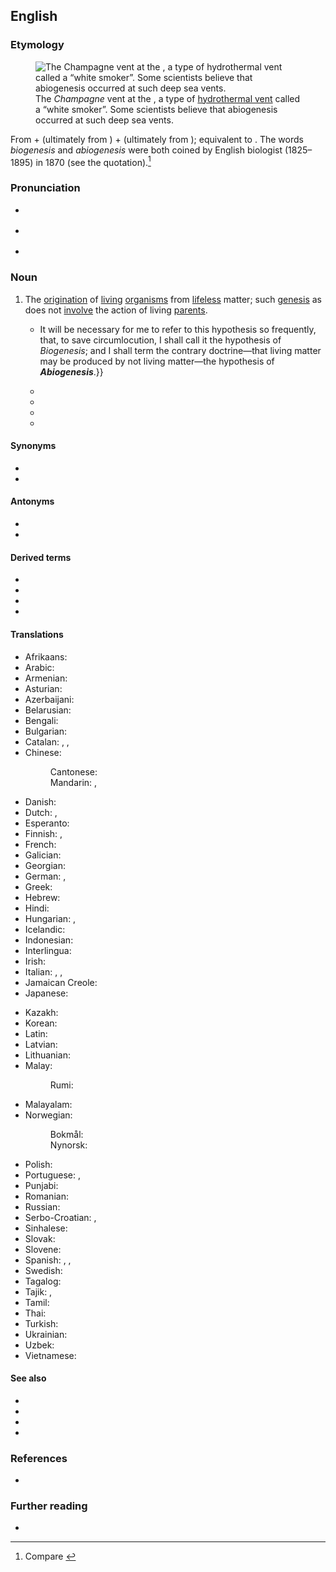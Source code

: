 {{also|Abiogenesis|abiogénesis}}
==English==
{{was wotd|2018|June|29}}

===Etymology===
[[File:Champagne vent white smokers.jpg|thumb|The ''Champagne'' vent at the {{w|Marianas Trench Marine National Monument}}, a type of [[hydrothermal vent]] called a “white smoker”. Some scientists believe that abiogenesis occurred at such deep sea vents.]]

From {{der|en|grc|ἀ-|t=not-|pos=the [[alpha privative]]}} + {{m|grc|βῐ́ος|t=life}} (ultimately from {{der|en|ine-pro|*gʷeyh₃-|t=to live}}) + {{m|grc|γένεσις|t=origin, source; manner of birth; creation}} (ultimately from {{der|en|ine-pro|*ǵénh₁tis|t=birth; production}}); equivalent to {{af|en|a-|biogenesis}}. The words ''biogenesis'' and ''abiogenesis'' were both coined by English biologist {{w|Thomas Henry Huxley}} (1825–1895) in 1870 (see the quotation).<ref>Compare {{R:Online Etymology Dictionary}}</ref>

===Pronunciation===
* {{a|RP}} {{IPA|en|/ˌeɪbaɪəʊˈdʒɛnəsɪs/|/-ˌbaɪə-/|/-ˌbiːə-/|/-ˌbiːoʊ-/|/-nɪ-/}}
* {{a|GA}} {{IPA|en|/ˌeɪˌbaioʊˈdʒɛnəsɪs/}}
* {{hyphenation|en|abi|o|ge|ne|sis}}
{{rfap|en}}

===Noun===
{{en-noun|~|abiogeneses}}

# {{lb|en|evolutionary theory}} The [[origination]] of [[living]] [[organism]]s from [[lifeless]] matter; such [[genesis]] as does not [[involve]] the action of living [[parent#Noun|parents]]. {{defdate|from 1870}}
#* {{quote-journal|en|author=[Thomas Henry Huxley]|authorlink=Thomas Huxley|title=The President’s Address|magazine=[[w:The Athenaeum (British magazine)|The Athenæum: Journal of English and Foreign Literature, Science, the Fine Arts, Music and the Drama]]|location=London|publisher=Printed by Edward J. Francis, Took's Court, {{w|Chancery Lane}}, published at the office, 20, Wellington Street, [[w:Strand, London|Strand]], W.C., by John Francis. [...]|date=17 September 1870|issue=2238|page=374|pageurl=https://books.google.com/books?id=Dk9DAQAAMAAJ&pg=PA374|columns=2–3|oclc=956082422|passage=And thus the hypothesis that living matter always arises by the agency of pre-existing living matter, took definite shape; {{...}} It will be necessary for me to refer to this hypothesis so frequently, that, to save circumlocution, I shall call it the hypothesis of ''Biogenesis''; and I shall term the contrary doctrine—that living matter may be produced by not living matter—the hypothesis of '''''Abiogenesis'''''.}}
#* {{quote-journal|en|title=Societies and Academies: Philadelphia|journal=[[w:Nature (journal)|Nature: A Weekly Illustrated Journal of Science]]|location=London; New York, N.Y.|publisher=[[w:Macmillan Publishers|Macmillan and Co.]]|date=3 October 1872|volume=VI|page=472|pageurl=https://books.google.com/books?id=bJ5FAAAAYAAJ&pg=PA467|column=2|oclc=64051812|passage=The assertion of [[w:Louis Pasteur|[Louis] Pasteur]] is justified, that the ''onus probandi'' [burden of proof] lies with abiogenesists, since there is no experience of any living form more than {{frac|1|1000}} of an inch in diameter springing to life out of inorganic matter; it is therefore vastly improbable (needing most cogent evidence to prove), that any form less than {{frac|1|1000}} of an inch in size can be made to spring into life from inorganic matter. While '''abiogenesis''' is unproved, we hold to the conclusion that vital force is not the mere outcome or resultant of any or all of the other cosmic forces.}}
#* {{quote-journal|en|author=Cyril C. Means, Jr.|journal=[[w:Congressional Record|Congressional Record: Proceedings and Debates [...]]]|location=Washington, D.C.|publisher=[[w:United States Government Publishing Office|U.S. Government Printing Office]]|year=1971|volume=117, part 23|page=30820|column=3|oclc=608021596|passage=Life ''began''. There was one '''abiogenesis''' when something happened to turn inanimate matter into animate cells. And it happened only once. There are no '''abiogeneses''' today. Human life is continuous. Human persons are discontinuous and individual.}}
#* {{quote-book|en|author=Eric Voegelin|authorlink=Eric Voegelin|author2=Ruth Hein, transl.|chapter=Race as Biological Unit|editor={{w|Klaus Vondung}}|title=Race and State: Translated from the German|series=The Collected Works of Eric Voegelin|seriesvolume=2|location=Baton Rouge, La.; London|publisher={{w|Louisiana State University Press}}|year=1997|section=part I (The Systematic Content of Race Theory)|page=45|pageurl=https://books.google.com/books?id=y5nhoISw64YC&pg=PA45|isbn=978-0-8071-1842-9|passage=According to [[w:Carl Nägeli|[Carl] Nägeli]], the highest forms have evolved from the oldest cells produced through '''abiogenesis''', and the lower forms are, depending on their position in the hierarchy, the descendants of respectively more recent '''abiogenesis'''.}}
#* {{quote-book|en|author=G. Bradley Schaefer|author2=James N. Thompson, Jr.|chapter=Genetics: Unity and Diversity|title=Medical Genetics: An Integrated Approach|location=New York, N.Y.|publisher={{w|McGraw-Hill Education}}|year=2014|page=3|pageurl=https://books.google.com/books?id=6ZXbAgAAQBAJ&pg=PA3|isbn=978-0-07-166438-7|passage=Although '''abiogenesis''', the spontaneous creation of a living system under appropriate conditions, must have occurred at the end of the prebiotic world, spontaneous generation of life no longer occurs.}}

====Synonyms====
* {{l|en|abiogeny}}
* {{l|en|biopoiesis}}

====Antonyms====
* {{l|en|biogenesis}}
* {{l|en|transformism}}

====Derived terms====
* {{l|en|abiogenesist}}
* {{l|en|abiogenetic}}
* {{l|en|abiogenetically}}
* {{l|en|abiogeny}}

====Translations====
{{trans-top|origination of living organisms from lifeless matter}}
* Afrikaans: {{t|af|abiogenese}}
* Arabic: {{t|ar|تولد تلقائي}}
* Armenian: {{t|hy|կյանքի ծագում}}
* Asturian: {{t|ast|abioxénesis}}
* Azerbaijani: {{t+|az|abiogenez}}
* Belarusian: {{t|be|узнікненне жыцця}}
* Bengali: {{t|bn|জীবনের উৎপত্তি}}
* Bulgarian: {{t|bg|самозараждане}}
* Catalan: {{t|ca|abiogènesi|f}}, {{t|ca|autogènesi|f}}, {{t|ca|generació espontània|f}}
* Chinese:
*: Cantonese: {{t|yue|無生源論}}
*: Mandarin: {{t|cmn|無生源說}}, {{t|cmn|无生源说|tr=wúshēngyuánshuō}}
* Danish: {{t|da|abiogenese}}
* Dutch: {{t|nl|abiogenese|m}}, {{t|nl|spontane generatie|m}}
* Esperanto: {{t|eo|abiogenezo}}
* Finnish: {{t+|fi|abiogeneesi}}, {{t+|fi|alkusynty}}
* French: {{t+|fr|abiogenèse|f}}
* Galician: {{t+|gl|abioxénese|f}}
* Georgian: {{t+|ka|აბიოგენეზი}}
* German: {{t+|de|Abiogenesis|f}}, {{t+|de|Abiogenese|f}}
* Greek: {{t+|el|αβιογένεση|f}}
* Hebrew: {{t|he|אביוגנזה}}
* Hindi: {{t|hi|अजीवात् जीवोत्पत्ति}}
* Hungarian: {{t+|hu|abiogenezis}}, {{t+|hu|ősnemzés}}
* Icelandic: {{t|is|uppruni lífs}}
* Indonesian: {{t+|id|abiogenesis}}
* Interlingua: {{t|ia|abiogenese}}
* Irish: {{t|ga|aibithghineas|m}}
* Italian: {{t+|it|abiogenesi|f}}, {{t|it|archeobiosi|f}}, {{t|it|autogonia|f}}
* Jamaican Creole: {{t|jam|abaiyojenisis}}
* Japanese: {{t|ja|自然発生説|tr=しぜんはっせいせつ, shizenhasseisetsu}}
{{trans-mid}}
* Kazakh: {{t|kk|абиогенез}}
* Korean: {{t|ko|생명기원}}
* Latin: {{t|la|abiogenesis}}
* Latvian: {{t|lv|abioģenēze|f}}
* Lithuanian: {{t+|lt|abiogenezė|f}}
* Malay:
*: Rumi: {{t+|ms|abiogenesis}}
* Malayalam: {{t|ml|അജീവജീവോത്പത്തി}}
* Norwegian:
*: Bokmål: {{t|no|abiogenese|m}}
*: Nynorsk: {{t|nn|abiogenese|m}}
* Polish: {{t+|pl|abiogeneza|f}}
* Portuguese: {{qualifier|Brazil}} {{t+|pt|abiogênese|f}}, {{qualifier|Portugal}} {{t+|pt|abiogénese|f}}
* Punjabi: {{t+|pa|ਉਤਭੁਜ}}
* Romanian: {{t+|ro|abiogeneză|f}}
* Russian: {{t+|ru|абиогене́з|m}}
* Serbo-Croatian: {{t|sh|abiogeneza}}, {{t|sh|абиогенеза}}
* Sinhalese: {{t|si|අජීවජ්නනය}}
* Slovak: {{t|sk|abiogenéza}}
* Slovene: {{t|sl|ábíogenéza}}
* Spanish: {{t+|es|abiogénesis|f}}, {{t|es|autogénesis|f}}, {{t|es|generación espontánea|f}}
* Swedish: {{t+|sv|abiogenes|c}}
* Tagalog: {{t|tl|singaw-buhay}}
* Tajik: {{t|tg|абиогенез}}, {{t|tg|пайдоиши ҳаёт}}
* Tamil: {{t|ta|உயிரிலிவழிப்பிறப்பு}}
* Thai: {{t|th|กำเนิดชีวิตจากสิ่งไร้ชีวิต}}
* Turkish: {{t+|tr|abiyogenez}}
* Ukrainian: {{t+|uk|абіогене́з|m}}
* Uzbek: {{t|uz|abiogenez}}
* Vietnamese: {{t|vi|sự phát sinh tự nhiên}}
{{trans-bottom}}

====See also====
* {{l|en|allopoiesis}}
* {{l|en|autopoiesis}}
* {{l|en|biopoesis}}
* {{l|en|spontaneous generation}}

===References===
<references />

* {{R:SOED|edition=5th|page=4}}

===Further reading===
* {{pedia}}